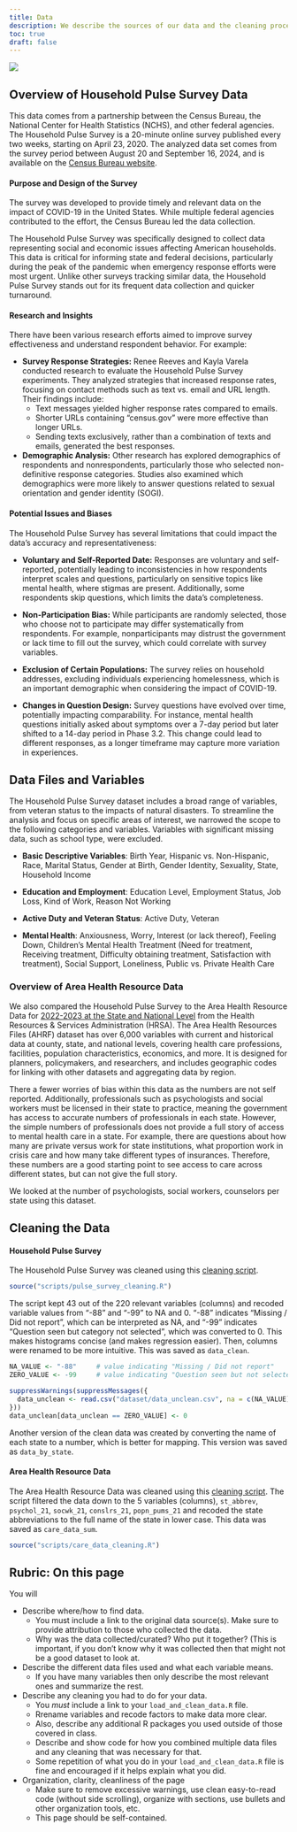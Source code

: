 ```yaml
---
title: Data
description: We describe the sources of our data and the cleaning process. The data and information on the data was found through the census website (www.census.gov) 
toc: true
draft: false
---
```


![](images/Data_Census_Bureau.png)

## Overview of Household Pulse Survey Data

This data comes from a partnership between the Census Bureau, the National Center for Health Statistics (NCHS), and other federal agencies. The Household Pulse Survey is a 20-minute online survey published every two weeks, starting on April 23, 2020. The analyzed data set comes from the survey period between August 20 and September 16, 2024, and is available on the [Census Bureau website](https://www.census.gov/programs-surveys/household-pulse-survey/data/datasets.html).

#### Purpose and Design of the Survey

The survey was developed to provide timely and relevant data on the impact of COVID-19 in the United States. While multiple federal agencies contributed to the effort, the Census Bureau led the data collection. 

The Household Pulse Survey was specifically designed to collect data representing social and economic issues affecting American households. This data is critical for informing state and federal decisions, particularly during the peak of the pandemic when emergency response efforts were most urgent. Unlike other surveys tracking similar data, the Household Pulse Survey stands out for its frequent data collection and quicker turnaround.

#### Research and Insights

There have been various research efforts aimed to improve survey effectiveness and understand respondent behavior. For example:

- **Survey Response Strategies:** Renee Reeves and Kayla Varela conducted research to evaluate the Household Pulse Survey experiments. They analyzed strategies that increased response rates, focusing on contact methods such as text vs. email and URL length. Their findings include:
    - Text messages yielded higher response rates compared to emails.  
    - Shorter URLs containing "census.gov" were more effective than longer URLs.  
    - Sending texts exclusively, rather than a combination of texts and emails, generated the best responses.
    
- **Demographic Analysis:** Other research has explored demographics of respondents and nonrespondents, particularly those who selected non-definitive response categories. Studies also examined which demographics were more likely to answer questions related to sexual orientation and gender identity (SOGI).

#### Potential Issues and Biases

The Household Pulse Survey has several limitations that could impact the data's accuracy and representativeness:

- **Voluntary and Self-Reported Date:** Responses are voluntary and self-reported, potentially leading to inconsistencies in how respondents interpret scales and questions, particularly on sensitive topics like mental health, where stigmas are present. Additionally, some respondents skip questions, which limits the data's completeness.

- **Non-Participation Bias:** While participants are randomly selected, those who choose not to participate may differ systematically from respondents. For example, nonparticipants may distrust the government or lack time to fill out the survey, which could correlate with survey variables.

- **Exclusion of Certain Populations:** The survey relies on household addresses, excluding individuals experiencing homelessness, which is an important demographic when considering the impact of COVID-19.

- **Changes in Question Design:** Survey questions have evolved over time, potentially impacting comparability. For instance, mental health questions initially asked about symptoms over a 7-day period but later shifted to a 14-day period in Phase 3.2. This change could lead to different responses, as a longer timeframe may capture more variation in experiences.  

## Data Files and Variables

The Household Pulse Survey dataset includes a broad range of variables, from veteran status to the impacts of natural disasters. To streamline the analysis and focus on specific areas of interest, we narrowed the scope to the following categories and variables. Variables with significant missing data, such as school type, were excluded.  

- **Basic Descriptive Variables**: Birth Year, Hispanic vs. Non-Hispanic, Race, Marital Status, Gender at Birth, Gender Identity, Sexuality, State, Household Income

- **Education and Employment**: Education Level, Employment Status, Job Loss, Kind of Work, Reason Not Working  

- **Active Duty and Veteran Status**: Active Duty, Veteran 

- **Mental Health**: Anxiousness, Worry, Interest (or lack thereof), Feeling Down, Children's Mental Health Treatment (Need for treatment, Receiving treatment, Difficulty obtaining treatment, Satisfaction with treatment), Social Support, Loneliness, Public vs. Private Health Care

### Overview of Area Health Resource Data
We also compared the Household Pulse Survey to the Area Health Resource Data for [2022-2023 at the State and National Level](https://data.hrsa.gov/data/download?hmpgtitle=hmpg-hrsa-data) from the Health Resources & Services Administration (HRSA). The Area Health Resources Files (AHRF) dataset has over 6,000 variables with current and historical data at county, state, and national levels, covering health care professions, facilities, population characteristics, economics, and more. It is designed for planners, policymakers, and researchers, and includes geographic codes for linking with other datasets and aggregating data by region.

There a fewer worries of bias within this data as the numbers are not self reported. Additionally, professionals such as psychologists and social workers must be licensed in their state to practice, meaning the government has access to accurate numbers of professionals in each state. However, the simple numbers of professionals does not provide a full story of access to mental health care in a state. For example, there are questions about how many are private versus work for state institutions, what proportion work in crisis care and how many take different types of insurances. Therefore, these numbers are a good starting point to see access to care across different states, but can not give the full story.

We looked at the number of psychologists, social workers, counselors per state using this dataset.

## Cleaning the Data
#### Household Pulse Survey
The Household Pulse Survey was cleaned using this [cleaning script](/scripts/pulse_survey_cleaning.R).
```r
source("scripts/pulse_survey_cleaning.R")
```

The script kept 43 out of the 220 relevant variables (columns) and recoded variable values from “-88” and “-99” to NA and 0. “-88” indicates “Missing / Did not report”, which can be interpreted as NA, and “-99” indicates “Question seen but category not selected”, which was converted to 0. This makes histograms concise (and makes regression easier). Then, columns were renamed to be more intuitive. This was saved as `data_clean`.
```r
NA_VALUE <- "-88"     # value indicating "Missing / Did not report"
ZERO_VALUE <- -99     # value indicating "Question seen but not selected"

suppressWarnings(suppressMessages({
  data_unclean <- read.csv("dataset/data_unclean.csv", na = c(NA_VALUE))
}))
data_unclean[data_unclean == ZERO_VALUE] <- 0
```

Another version of the clean data was created by converting the name of each state to a number, which is better for mapping. This version was saved as `data_by_state`.

#### Area Health Resource Data
The Area Health Resource Data was cleaned using this [cleaning script](/scripts/care_data_cleaning.R). The script filtered the data down to the 5 variables (columns), `st_abbrev`, `psychol_21`, `socwk_21`, `conslrs_21`, `popn_pums_21` and recoded the state abbreviations to the full name of the state in lower case. This data was saved as `care_data_sum`.

```r
source("scripts/care_data_cleaning.R")
```

## Rubric: On this page

You will

* Describe where/how to find data.
  * You must include a link to the original data source(s). Make sure to provide attribution to those who collected the data.
  * Why was the data collected/curated? Who put it together? (This is important, if you don't know why it was collected then that might not be a good dataset to look at.
* Describe the different data files used and what each variable means. 
  * If you have many variables then only describe the most relevant ones and summarize the rest.
* Describe any cleaning you had to do for your data.
  * You *must* include a link to your `load_and_clean_data.R` file.
  * Rrename variables and recode factors to make data more clear.
  * Also, describe any additional R packages you used outside of those covered in class.
  * Describe and show code for how you combined multiple data files and any cleaning that was necessary for that.
  * Some repetition of what you do in your `load_and_clean_data.R` file is fine and encouraged if it helps explain what you did.
* Organization, clarity, cleanliness of the page
  * Make sure to remove excessive warnings, use clean easy-to-read code (without side scrolling), organize with sections, use bullets and other organization tools, etc.
  * This page should be self-contained.